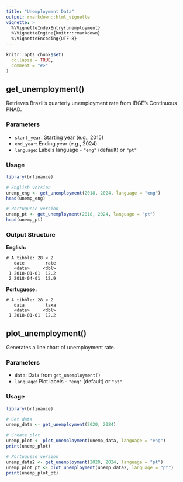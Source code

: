 ```yaml
---
title: "Unemployment Data"
output: rmarkdown::html_vignette
vignette: >
  %\VignetteIndexEntry{unemployment}
  %\VignetteEngine{knitr::rmarkdown}
  %\VignetteEncoding{UTF-8}
---
```


```r
knitr::opts_chunk$set(
  collapse = TRUE,
  comment = "#>"
)
```

## get_unemployment()

Retrieves Brazil's quarterly unemployment rate from IBGE's Continuous PNAD.

### Parameters

- `start_year`: Starting year (e.g., 2015)
- `end_year`: Ending year (e.g., 2024)
- `language`: Labels language - `"eng"` (default) or `"pt"`

### Usage

```r
library(brfinance)

# English version
unemp_eng <- get_unemployment(2018, 2024, language = "eng")
head(unemp_eng)

# Portuguese version
unemp_pt <- get_unemployment(2018, 2024, language = "pt") 
head(unemp_pt)
```

### Output Structure
**English:**
```
# A tibble: 28 × 2
   date        rate
   <date>     <dbl>
 1 2018-01-01  12.2
 2 2018-04-01  12.9
```

**Portuguese:**
```
# A tibble: 28 × 2
   data        taxa
   <date>     <dbl>
 1 2018-01-01  12.2
```
## plot_unemployment()

Generates a line chart of unemployment rate.

### Parameters

- `data`: Data from `get_unemployment()`
- `language`: Plot labels - `"eng"` (default) or `"pt"`

### Usage

```r
library(brfinance)

# Get data
unemp_data <- get_unemployment(2020, 2024)

# Create plot
unemp_plot <- plot_unemployment(unemp_data, language = "eng")
print(unemp_plot)

# Portuguese version
unemp_data2 <- get_unemployment(2020, 2024, language = "pt")
unemp_plot_pt <- plot_unemployment(unemp_data2, language = "pt")
print(unemp_plot_pt)
```
